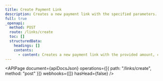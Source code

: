 ```yaml
---
title: Create Payment Link
description: Creates a new payment link with the specified parameters.
full: true
_openapi:
  method: POST
  route: /links/create
  toc: []
  structuredData:
    headings: []
    contents:
      - content: Creates a new payment link with the provided amount, currency, and other details.
---
```



<APIPage
  document={apiDocsJson}
  operations={[{ path: "/links/create", method: "post" }]}
  webhooks={[]}
  hasHead={false}
/>
